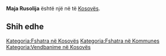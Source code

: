 {{Fshat në 
 | Emri                = Maja Rusolija
 | EmriAlt                = 
 | NAME_SHORT_FORM=      
 | NAME_GENERIC=      
 | NAME_SORT_NAME_RO=      MAJARUSOLIJA
 | FULL_NAME_RO = Maja Rusolija
 | FULL_NAME_ND_RO=Maja Rusolija
 | SORT_NAME_RG=RUSOLIJA MAJA
 | FULL_NAME_RG=Rusolija, Maja
 | FULL_NAME_ND_RG=Rusolija, Maja
 | SRP_NAME_SHORT_FORM=      
 | SRP_NAME_GENERIC=      
 | SRP_NAME_SORT_NAME_RO=      
 | SRP_FULL_NAME_RO = 
 | SRP_FULL_NAME_ND_RO=
 | SRP_SORT_NAME_RG=
 | SRP_FULL_NAME_RG=
 | SRP_FULL_NAME_ND_RG=
 | Emri (Rasa dhanore) = 
 | Figura              = 
 | Shteti              = Kosovo
 | Komuna              = 
 | Kodi postar         = 
 | Sipërfaqja          = 

 | Popullsia           = 

 | Regj. i popullsisë  = 
 | Dend. e popullsisë  = 
 | Faqja zyrtare       = 
 <!--- Koordinatat ----> 
 | Gjerësia            = 42.750556
 | Gjatësia            = 20.245278
 | Lartësia            = 
}}
'''Maja Rusolija''' është një [[]] në [[]] të [[Kosovës]].

<!-- == Gjeografia == -->
<!-- == Historia == -->
<!-- == Demografia == -->
== Shih edhe ==
{{Komuna }}
{{Kosovo-Administrata-Cung}}

[[Kategoria:Fshatra në Kosovës]]
[[Kategoria:Fshatra në Kommunes ]]
[[Kategoria:Vendbanime në Kosovës]]